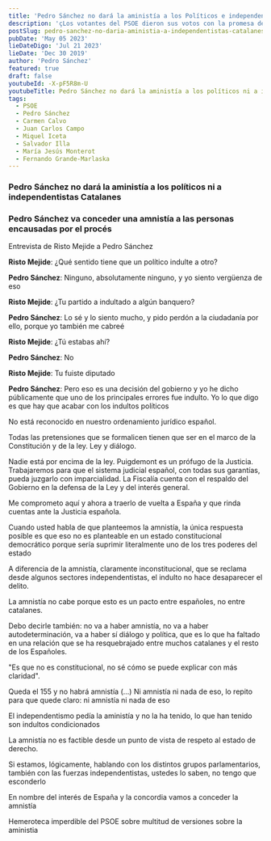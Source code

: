 ```yaml
---
title: 'Pedro Sánchez no dará la aministía a los Políticos e independentistas Catalanes'
description: 'çLos votantes del PSOE dieron sus votos con la promesa de que su partido no pujaría ni por la amnistía ni por el referéndum de autodeterminación, creyendo que el PSOE, tal y como prometió Sánchez en campaña, traería a Carles Puigdemont a España'
postSlug: pedro-sanchez-no-daria-aministia-a-independentistas-catalanes
pubDate: 'May 05 2023'
lieDateDigo: 'Jul 21 2023'
lieDate: 'Dec 30 2019'
author: 'Pedro Sánchez'
featured: true
draft: false
youtubeId: -X-pF5R8m-U
youtubeTitle: Pedro Sánchez no dará la aministía a los políticos ni a independentistas Catalanes
tags:
  - PSOE
  - Pedro Sánchez
  - Carmen Calvo
  - Juan Carlos Campo
  - Miquel Iceta
  - Salvador Illa
  - María Jesús Monterot
  - Fernando Grande-Marlaska
---
```



<VideoBlocks>
  <div slot="before">
    <Media
      id="-X-pF5R8m-U"
      title="Pedro Sánchez no dará la aministía a los políticos ni a independentistas Catalanes"
    />
    <h3>
      Pedro Sánchez no dará la aministía a los políticos ni a independentistas
      Catalanes
    </h3>
  </div>
  <div slot="after">
    <Media
      id="5aQzEOxvFqI"
      title="Pedro Sánchez va conceder una amnistía a las personas encausadas por el procés"
    />
    <h3>
      Pedro Sánchez va conceder una amnistía a las personas encausadas por el
      procés
    </h3>
  </div>
</VideoBlocks>

<Timeline>
  <TimelineItem title="Pedro Sánchez" date="21 septiembre 2014">
    <p>Entrevista de Risto Mejide a Pedro Sánchez</p>
    <p>
      <strong>Risto Mejide</strong>: ¿Qué sentido tiene que un político indulte
      a otro?
    </p>
    <p>
      <strong>Pedro Sánchez</strong>: Ninguno, absolutamente ninguno, y yo
      siento vergüenza de eso
    </p>
    <p>
      <strong>Risto Mejide</strong>: ¿Tu partido a indultado a algún banquero?
    </p>
    <p>
      <strong>Pedro Sánchez</strong>: Lo sé y lo siento mucho, y pido perdón a
      la ciudadanía por ello, porque yo también me cabreé
    </p>
    <p>
      <strong>Risto Mejide</strong>: ¿Tú estabas ahí?
    </p>
    <p>
      <strong>Pedro Sánchez</strong>: No
    </p>
    <p>
      <strong>Risto Mejide</strong>: Tu fuiste diputado
    </p>
    <p>
      <strong>Pedro Sánchez</strong>: Pero eso es una decisión del gobierno y yo
      he dicho públicamente que uno de los principales errores fue indulto. Yo
      lo que digo es que hay que acabar con los indultos políticos
    </p>
  </TimelineItem>
  <TimelineItem title="Grande Marlaska" date="4 noviembre 2019">
    <p>No está reconocido en nuestro ordenamiento jurídico español.</p>
    <p>
      Todas las pretensiones que se formalicen tienen que ser en el marco de la
      Constitución y de la ley. Ley y diálogo.
    </p>
  </TimelineItem>
  <TimelineItem title="Pedro Sánchez" date="6 noviembre 2019">
    <p>
      Nadie está por encima de la ley. Puigdemont es un prófugo de la Justicia.
      Trabajaremos para que el sistema judicial español, con todas sus
      garantías, pueda juzgarlo con imparcialidad. La Fiscalía cuenta con el
      respaldo del Gobierno en la defensa de la Ley y del interés general.
    </p>
  </TimelineItem>
  <TimelineItem title="Pedro Sánchez" date="10 noviembre 2019">
    <p>
      Me comprometo aquí y ahora a traerlo de vuelta a España y que rinda
      cuentas ante la Justicia española.
    </p>
  </TimelineItem>
  <TimelineItem title="Carmen Calvo" date="27 abril 2021">
    <p>
      Cuando usted habla de que planteemos la amnistía, la única respuesta
      posible es que eso no es planteable en un estado constitucional
      democrático porque sería suprimir literalmente uno de los tres poderes del
      estado
    </p>
  </TimelineItem>
  <TimelineItem title="Juan Carlos Campo" date="22 junio 2021">
    <p>
      A diferencia de la amnistía, claramente inconstitucional, que se reclama
      desde algunos sectores independentistas, el indulto no hace desaparecer el
      delito.
    </p>
    <p>
      La amnistía no cabe porque esto es un pacto entre españoles, no entre
      catalanes.
    </p>
  </TimelineItem>
  <TimelineItem title="Miquel Iceta" date="25 de junio 2021">
    <p>
      Debo decirle también: no va a haber amnistía, no va a haber
      autodeterminación, va a haber sí diálogo y política, que es lo que ha
      faltado en una relación que se ha resquebrajado entre muchos catalanes y
      el resto de los Españoles.
    </p>
  </TimelineItem>
  <TimelineItem title="María Jesús Montero" date="1 julio 2021">
    <p>
      "Es que no es constitucional, no sé cómo se puede explicar con más
      claridad".
    </p>
  </TimelineItem>
  <TimelineItem title="Salvador Illa" date="12 noviembre 2022">
    <p>
      Queda el 155 y no habrá amnistía (...) Ni amnistía ni nada de eso, lo
      repito para que quede claro: ni amnistía ni nada de eso
    </p>
  </TimelineItem>
  <TimelineItem title="Pedro Sánchez" date="21 julio 2023">
    <p>
      El independentismo pedía la aministía y no la ha tenido, lo que han tenido
      son indultos condicionados
    </p>
  </TimelineItem>

  <TimelineItem title="Salvador Illa" date="24 julio 2023">
    <p>
      La amnistía no es factible desde un punto de vista de respeto al estado de
      derecho.
    </p>
  </TimelineItem>
  <TimelineItem title="Pedro Sánchez" date="3 octubre 2023">
    <p>
      Si estamos, lógicamente, hablando con los distintos grupos parlamentarios,
      también con las fuerzas independentistas, ustedes lo saben, no tengo que
      esconderlo
    </p>
    <Media id="_zqYKMRFRBg" title="Estamos negociando con los grupos" />
  </TimelineItem>
  <TimelineItem title="Pedro Sánchez" date="28 octubre 2023">
    <p>
      En nombre del interés de España y la concordia vamos a conceder la
      amnistía
    </p>
  </TimelineItem>
  <TimelineItem title="Pedro Sánchez" date="15 de noviembre de 2023">
    <p>Hemeroteca imperdible del PSOE sobre multitud de versiones sobre la aministia</p>
    <Media
      id="o_UZvO-PW0M"
      title="Hemeroteca imperdible del PSOE sobre multitud de versiones sobre la aministia"
      params="start=32&end=75"
    />
  </TimelineItem>
</Timeline>
